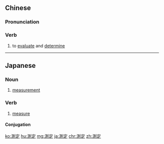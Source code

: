 {{also|测定}}
==Chinese==
{{zh-forms|s=测定}}

===Pronunciation===
{{zh-pron
|m=cèdìng
|c=cak1 ding6
|mn=chhek-tēng
|cat=v
}}

===Verb===
{{zh-verb}}

# to [[evaluate]] and [[determine]] {{qualifier|by measuring or surveying}}

----

==Japanese==
{{ja-kanjitab|そく|てい|yomi=on}}

===Noun===
{{ja-noun|そくてい}}

# [[measurement]]
#: {{ja-usex|'''測定''' の 結果 を 待つ 必要 が ある。|'''そくてい''' の けっか を まつ ひつよう が ある。|We must wait for the results of the test.}}

===Verb===
{{ja-verb-suru|そくてい}}

# [[measure]]

====Conjugation====
{{ja-suru|そくてい}}

[[ko:測定]]
[[hu:測定]]
[[mg:測定]]
[[ja:測定]]
[[chr:測定]]
[[zh:測定]]